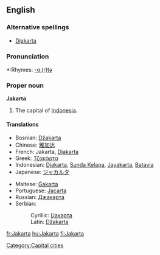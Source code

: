 {{wikipedia}}
==English==

===Alternative spellings===
*[[Djakarta]]

===Pronunciation===
*:Rhymes: [[Rhymes:English:-ɑː(r)tə|-ɑː(r)tə]]

===Proper noun===
'''Jakarta'''

# The capital of [[Indonesia]].

====Translations====
{{top}}
*Bosnian: [[Džakarta#Bosnian|Džakarta]] {{f}}
*Chinese: [[雅加达]]
*French: Jakarta, [[Djakarta]]
*Greek: [[Τζακάρτα]]
*Indonesian: [[Djakarta]], [[Sunda Kelapa]], [[Jayakarta]], [[Batavia]]
*Japanese: [[ジャカルタ]]
{{mid}}
*Maltese: [[Ġakarta]]
*Portuguese: [[Jacarta]] {{f}}
*Russian: [[Джакарта]] {{f}}
*Serbian:
*:Cyrillic: [[Џакарта#Serbian|Џакарта]] {{f}}
*:Latin: [[Džakarta#Serbian|Džakarta]] {{f}}
{{bottom}}

[[Category:Capital cities]]

[[fr:Jakarta]]
[[hu:Jakarta]]
[[fi:Jakarta]]